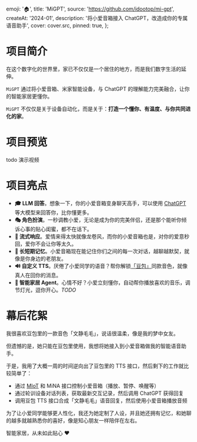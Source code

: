 
  emoji: '🏠',
  title: 'MiGPT',
  source: 'https://github.com/idootop/mi-gpt',
  createAt: '2024-01',
  description: '将小爱音箱接入 ChatGPT，改造成你的专属语音助手',
  cover: cover.src,
  pinned: true,
};

# 项目简介

在这个数字化的世界里，家已不仅仅是一个居住的地方，而是我们数字生活的延伸。

`MiGPT` 通过将小爱音箱、米家智能设备，与 ChatGPT 的理解能力完美融合，让你的智能家居更懂你。

`MiGPT` 不仅仅是关于设备自动化，而是关于：**打造一个懂你、有温度、与你共同进化的家**。

# 项目预览

todo 演示视频

# 项目亮点

- **🎓 LLM 回答**。想象一下，你的小爱音箱变身聊天高手，可以使用 [ChatGPT](https://chat.openai.com) 等大模型来回答你，比你懂更多。
- **🎭 角色扮演**。一秒调教小爱，无论是成为你的完美伴侣，还是那个能听你倾诉心事的贴心闺蜜，都不在话下。
- **💬 流式响应**。爱情来得太快就像龙卷风，而你的小爱音箱也是，对你的爱意秒回，爱你不会让你等太久。
- **🧠 长短期记忆**。小爱音箱现在能记住你们之间的每一次对话，越聊越默契，就像是你身边的老朋友。
- **🔊 自定义 TTS**。厌倦了小爱同学的语音？帮你解锁[「豆包」](https://doubao.com)同款音色，就像真人在回你的消息。
- **🤖️ 智能家居 Agent**。心情不好？小爱立刻懂你，自动帮你播放喜欢的音乐，调节灯光，逗你开心。_TODO_

# 幕后花絮

我很喜欢豆包里的一款音色「文静毛毛」，说话很温柔，像是我的梦中女友。

但遗憾的是，她只能在豆包里使用，我想将她接入到小爱音箱做我的智能语音助手。

于是，我用了大概一周的时间逆向出了豆包里的 TTS 接口，然后剩下的工作就比较简单了：

- 通过 [MIoT](https://iot.mi.com/) 和 MiNA 接口控制小爱音箱（播放、暂停、唤醒等）
- 通过轮训设备对话列表，获取最新交互记录，然后调用 ChatGPT 获得回复
- 调用豆包 TTS 接口合成「文静毛毛」语音回复，然后使用小爱音箱播放音频

为了让小爱同学能够更人性化，我还为她定制了人设，并且她还拥有记忆，和她聊的越多就越熟悉你的喜好，像是知心朋友一样陪伴在左右。

智能家居，从未如此贴心 ❤️
